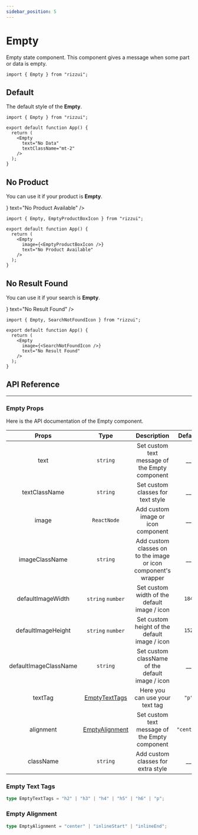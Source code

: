 ```yaml
---
sidebar_position: 5
---
```



# Empty

Empty state component. This component gives a message when some part or data is empty.

```tsx
import { Empty } from "rizzui";
```

<div className="mb-20 md:mb-28" />

## Default

The default style of the **Empty**.

<Paper>
  <Empty
    text="No Data"
    textClassName="mt-2"
  />
</Paper>

```tsx
import { Empty } from "rizzui";

export default function App() {
  return (
    <Empty
      text="No Data"
      textClassName="mt-2"
    />
  );
}
```

<div className="mb-16" />

## No Product

You can use it if your product is **Empty**.

<Paper>
  <Empty
    image={<EmptyProductBoxIcon />}
    text="No Product Available"
  />
</Paper>

```tsx
import { Empty, EmptyProductBoxIcon } from "rizzui";

export default function App() {
  return (
    <Empty
      image={<EmptyProductBoxIcon />}
      text="No Product Available"
    />
  );
}
```

<div className="mb-16" />

## No Result Found

You can use it if your search is **Empty**.

<Paper>
  <Empty
    image={<SearchNotFoundIcon />}
    text="No Result Found"
  />
</Paper>

```tsx
import { Empty, SearchNotFoundIcon } from "rizzui";

export default function App() {
  return (
    <Empty
      image={<SearchNotFoundIcon />}
      text="No Result Found"
    />
  );
}
```

<div className="mb-20" />

## API Reference

<hr />

<div className="mb-10" />

### Empty Props

Here is the API documentation of the Empty component.

<div className="overflow-x-auto">

|         Props         |                Type                |                          Description                           |  Default   |
| :-------------------: | :--------------------------------: | :------------------------------------------------------------: | :--------: |
|         text          |              `string`              |         Set custom text message of the Empty component         |    \_\_    |
|     textClassName     |              `string`              |               Set custom classes for text style                |    \_\_    |
|         image         |            `ReactNode`             |               Add custom image or icon component               |    \_\_    |
|    imageClassName     |              `string`              | Add custom classes on to the image or icon component's wrapper |    \_\_    |
|   defaultImageWidth   |         `string` `number`          |          Set custom width of the default image / icon          |   `184`    |
|  defaultImageHeight   |         `string` `number`          |         Set custom height of the default image / icon          |   `152`    |
| defaultImageClassName |              `string`              |        Set custom className of the default image / icon        |    \_\_    |
|        textTag        | [EmptyTextTags](#empty-text-tags)  |                 Here you can use your text tag                 |   `"p"`    |
|       alignment       | [EmptyAlignment](#empty-alignment) |         Set custom text message of the Empty component         | `"center"` |
|       className       |              `string`              |               Add custom classes for extra style               |    \_\_    |

</div>

<div className="mb-10" />

### Empty Text Tags

```ts
type EmptyTextTags = "h2" | "h3" | "h4" | "h5" | "h6" | "p";
```

<div className="mb-10" />

### Empty Alignment

```ts
type EmptyAlignment = "center" | "inlineStart" | "inlineEnd";
```
